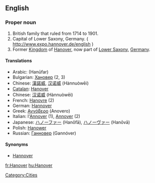 ==English==

===Proper noun===
{{en-proper noun}}

# British family that ruled from 1714 to 1901.
# Capital of Lower Saxony, Germany. ( http://www.expo.hannover.de/english )
# Former [[Kingdom]] of [[Hanover]], now part of [[Lower Saxony]], [[Germany]].

====Translations====
* Arabic: {{Arab|[[هانوفر]]}} (Hanūfar)
* Bulgarian: [[Хановер]] (2, 3)
* Chinese: [[漢諾威]], [[汉诺威]] (Hànnuòwēi)
* [[Catalan]]: [[Hanover]]
* Chinese: [[汉诺威]] (Hànnuòwēi)
* French: [[Hanovre]] (2)
* German: [[Hannover]]
* Greek: [[Αννόβερο]] (Anovero) {{n}}
* Italian: l'[[Annover]] {{m}} (1), [[Annover]] {{f}} (2)
* Japanese: [[ハノーファー]] (Hanōfā), [[ハノーヴァー]] (Hanōvā)
* Polish: [[Hanower]]
* Russian: [[Ганновер]] {{m}} (Gannóver)

====Synonyms====
* [[Hannover]]

[[Category:Cities]]

[[fr:Hanover]]
[[hu:Hanover]]